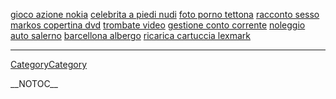<a href= http://gioco-azione-nokia.tophomepage.cn >gioco azione nokia</a>   <a href= http://celebrita-a-piedi-nudi.tophomepage.cn >celebrita a piedi nudi</a>   <a href= http://foto-porno-tettona.8-blog.cn >foto porno tettona</a>   <a href= http://racconto-sesso.4-blog.cn >racconto sesso</a>   <a href= http://markos-copertina-dvd.4-blog.cn >markos copertina dvd</a>   <a href= http://trombate-video.hpageitalia.cn >trombate video</a>   <a href= http://gestione-conto-corrente.6-blog.cn >gestione conto corrente</a>   <a href= http://noleggio-auto-salerno.blogiz.cn >noleggio auto salerno</a>   <a href= http://barcellona-albergo.8-blog.cn >barcellona albergo</a>   <a href= http://ricarica-cartuccia-lexmark.8-blog.cn >ricarica cartuccia lexmark</a>
----
[[CategoryCategory]]

__NOTOC__